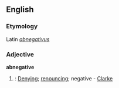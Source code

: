 ==English==
===Etymology===
Latin ''[[abnegativus]]''

===Adjective===
'''abnegative'''
#{{rare}}: [[Denying]]; [[renouncing]]; negative - [[Clarke]]